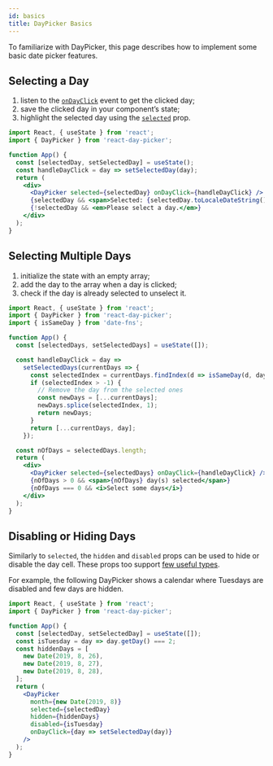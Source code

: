 ```yaml
---
id: basics
title: DayPicker Basics
---
```


To familiarize with DayPicker, this page describes how to implement some basic date picker features.

## Selecting a Day

1. listen to the [`onDayClick`](./props#ondayclick) event to get the clicked day;
2. save the clicked day in your component’s state;
3. highlight the selected day using the [`selected`](./props#selected) prop.

```jsx preview
import React, { useState } from 'react';
import { DayPicker } from 'react-day-picker';

function App() {
  const [selectedDay, setSelectedDay] = useState();
  const handleDayClick = day => setSelectedDay(day);
  return (
    <div>
      <DayPicker selected={selectedDay} onDayClick={handleDayClick} />
      {selectedDay && <span>Selected: {selectedDay.toLocaleDateString()}</span>}
      {!selectedDay && <em>Please select a day.</em>}
    </div>
  );
}
```

## Selecting Multiple Days

1. initialize the state with an empty array;
2. add the day to the array when a day is clicked;
3. check if the day is already selected to unselect it.

```jsx
import React, { useState } from 'react';
import { DayPicker } from 'react-day-picker';
import { isSameDay } from 'date-fns';

function App() {
  const [selectedDays, setSelectedDays] = useState([]);

  const handleDayClick = day =>
    setSelectedDays(currentDays => {
      const selectedIndex = currentDays.findIndex(d => isSameDay(d, day));
      if (selectedIndex > -1) {
        // Remove the day from the selected ones
        const newDays = [...currentDays];
        newDays.splice(selectedIndex, 1);
        return newDays;
      }
      return [...currentDays, day];
    });

  const nOfDays = selectedDays.length;
  return (
    <div>
      <DayPicker selected={selectedDays} onDayClick={handleDayClick} />
      {nOfDays > 0 && <span>{nOfDays} day(s) selected</span>}
      {nOfDays === 0 && <i>Select some days</i>}
    </div>
  );
}
```

## Disabling or Hiding Days

Similarly to `selected`, the `hidden` and `disabled` props can be used to hide or disable the day cell. These props too support [few useful types](./matching-days).

For example, the following DayPicker shows a calendar where Tuesdays are disabled and few days are hidden.

```jsx
import React, { useState } from 'react';
import { DayPicker } from 'react-day-picker';

function App() {
  const [selectedDay, setSelectedDay] = useState([]);
  const isTuesday = day => day.getDay() === 2;
  const hiddenDays = [
    new Date(2019, 8, 26),
    new Date(2019, 8, 27),
    new Date(2019, 8, 28),
  ];
  return (
    <DayPicker
      month={new Date(2019, 8)}
      selected={selectedDay}
      hidden={hiddenDays}
      disabled={isTuesday}
      onDayClick={day => setSelectedDay(day)}
    />
  );
}
```
